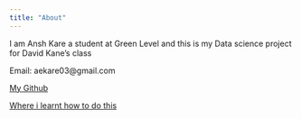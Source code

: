 ```yaml
---
title: "About"
---
```


I am Ansh Kare a student at Green Level and this is my Data science project for David Kane's class

Email: aekare03@gmail.com

[My Github](https://github.com/anshkare/adult-income-vs-degree-earned)

[Where i learnt how to do this](https://bootcamp.davidkane.info/)
